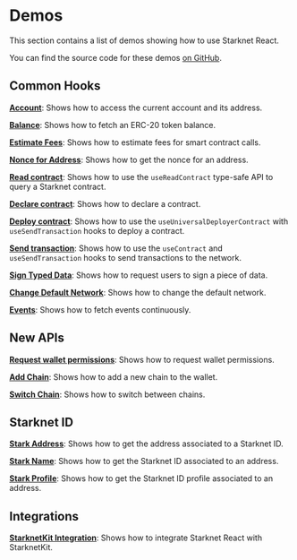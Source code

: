 # Demos

This section contains a list of demos showing how to use Starknet React.

You can find the source code for these demos [on GitHub](https://github.com/apibara/starknet-react/tree/main/docs/components/demo).

## Common Hooks

**[Account](/demo/account)**: Shows how to access the current account and its address.

**[Balance](/demo/balance)**: Shows how to fetch an ERC-20 token balance.

**[Estimate Fees](/demo/estimate-fees)**: Shows how to estimate fees for smart contract calls.

**[Nonce for Address](/demo/nonce-for-address)**: Shows how to get the nonce for an address.

**[Read contract](/demo/read-contract)**: Shows how to use the `useReadContract` type-safe API to query a Starknet contract.

**[Declare contract](/demo/declare-contract)**: Shows how to declare a contract.

**[Deploy contract](/demo/deploy-contract)**: Shows how to use the `useUniversalDeployerContract` with `useSendTransaction` hooks to deploy a contract.

**[Send transaction](/demo/send-transaction)**: Shows how to use the `useContract` and `useSendTransaction` hooks to send transactions to the network.

**[Sign Typed Data](/demo/sign-typed-data)**: Shows how to request users to sign a piece of data.

**[Change Default Network](/demo/change-default-network)**: Shows how to change the default network.

**[Events](/demo/events)**: Shows how to fetch events continuously.

## New APIs

**[Request wallet permissions](/demo/wallet-permission)**: Shows how to request wallet permissions.

**[Add Chain](/demo/add-chain)**: Shows how to add a new chain to the wallet.

**[Switch Chain](/demo/switch-chain)**: Shows how to switch between chains.

## Starknet ID

**[Stark Address](/demo/stark-address)**: Shows how to get the address associated to a Starknet ID.

**[Stark Name](/demo/stark-name)**: Shows how to get the Starknet ID associated to an address.

**[Stark Profile](/demo/stark-profile)**: Shows how to get the Starknet ID profile associated to an address.

## Integrations

**[StarknetKit Integration](/demo/starknetkit)**: Shows how to integrate Starknet React with StarknetKit.
